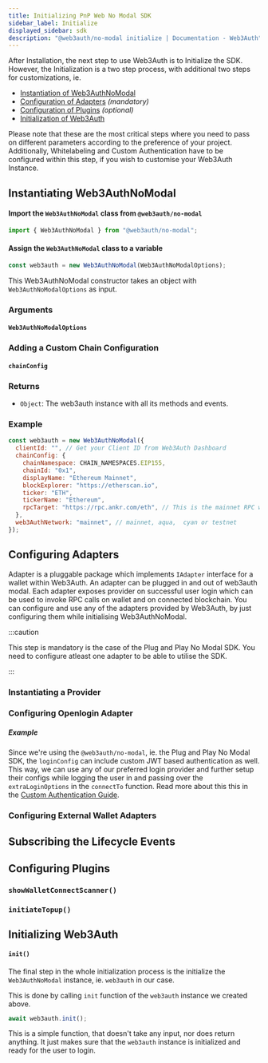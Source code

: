 ```yaml
---
title: Initializing PnP Web No Modal SDK
sidebar_label: Initialize
displayed_sidebar: sdk
description: "@web3auth/no-modal initialize | Documentation - Web3Auth"
---
```



After Installation, the next step to use Web3Auth is to Initialize the SDK. However, the Initialization is a two step process, with additional two
steps for customizations, ie.

- [Instantiation of Web3AuthNoModal](#instantiating-web3authcore)
- [Configuration of Adapters](#configuring-adapters) _(mandatory)_
- [Configuration of Plugins](#configuring-plugins) _(optional)_
- [Initialization of Web3Auth](#initializing-web3auth)

Please note that these are the most critical steps where you need to pass on different parameters according to the preference of your project.
Additionally, Whitelabeling and Custom Authentication have to be configured within this step, if you wish to customise your Web3Auth Instance.

## Instantiating Web3AuthNoModal

#### Import the `Web3AuthNoModal` class from `@web3auth/no-modal`

```javascript
import { Web3AuthNoModal } from "@web3auth/no-modal";
```

#### Assign the `Web3AuthNoModal` class to a variable

```javascript
const web3auth = new Web3AuthNoModal(Web3AuthNoModalOptions);
```

This Web3AuthNoModal constructor takes an object with `Web3AuthNoModalOptions` as input.

### Arguments

#### `Web3AuthNoModalOptions`

<Web3AuthNoModalOptions />

### Adding a Custom Chain Configuration

#### `chainConfig`

<ChainConfig />

### Returns

- `Object`: The web3auth instance with all its methods and events.

### Example

```javascript
const web3auth = new Web3AuthNoModal({
  clientId: "", // Get your Client ID from Web3Auth Dashboard
  chainConfig: {
    chainNamespace: CHAIN_NAMESPACES.EIP155,
    chainId: "0x1",
    displayName: "Ethereum Mainnet",
    blockExplorer: "https://etherscan.io",
    ticker: "ETH",
    tickerName: "Ethereum",
    rpcTarget: "https://rpc.ankr.com/eth", // This is the mainnet RPC we have added, please pass on your own endpoint while creating an app
  },
  web3AuthNetwork: "mainnet", // mainnet, aqua,  cyan or testnet
});
```

## Configuring Adapters

Adapter is a pluggable package which implements `IAdapter` interface for a wallet within Web3Auth. An adapter can be plugged in and out of web3auth
modal. Each adapter exposes provider on successful user login which can be used to invoke RPC calls on wallet and on connected blockchain. You can
configure and use any of the adapters provided by Web3Auth, by just configuring them while initialising Web3AuthNoModal.

:::caution

This step is mandatory is the case of the Plug and Play No Modal SDK. You need to configure atleast one adapter to be able to utilise the SDK.

:::

### Instantiating a Provider

<InstantiatingProvider />

### Configuring Openlogin Adapter

<OpenloginAdapterIntro />

##### Example

Since we're using the `@web3auth/no-modal`, ie. the Plug and Play No Modal SDK, the `loginConfig` can include custom JWT based authentication as well.
This way, we can use any of our preferred login provider and further setup their configs while logging the user in and passing over the
`extraLoginOptions` in the `connectTo` function. Read more about this this in the
[Custom Authentication Guide](/sdk/pnp/web/no-modal/custom-authentication).

<CustomAuthenticationCoreExample />

### Configuring External Wallet Adapters

<ExternalWalletAdapters />

## Subscribing the Lifecycle Events

<SubscribeEvents />

## Configuring Plugins

<PluginsIntro />

### `showWalletConnectScanner()`

<ShowWCScanner />

### `initiateTopup()`

<InitiateTopUp />

## Initializing Web3Auth

#### `init()`

The final step in the whole initialization process is the initialize the `Web3AuthNoModal` instance, ie. `web3auth` in our case.

This is done by calling `init` function of the `web3auth` instance we created above.

```javascript
await web3auth.init();
```

This is a simple function, that doesn't take any input, nor does return anything. It just makes sure that the `web3auth` instance is initialized and
ready for the user to login.
